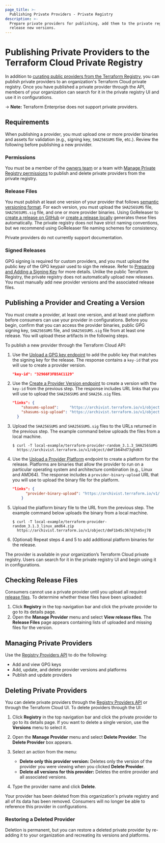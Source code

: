 ```yaml
---
page_title: >-
  Publishing Private Providers - Private Registry
description: >-
  Prepare private providers for publishing, add them to the private registry, and
  release new versions.
---
```


# Publishing Private Providers to the Terraform Cloud Private Registry

In addition to [curating public providers from the Terraform Registry](/cloud-docs/registry/add), you can publish private providers to an organization's Terraform Cloud private registry. Once you have published a private provider through the API, members of your organization can search for it in the private registry UI and use it in configurations.

-> **Note:** Terraform Enterprise does not support private providers.

## Requirements

When publishing a provider, you must upload one or more provider binaries and assets for validation (e.g., signing key, `SHA256SUMS` file, etc.). Review the following before publishing a new provider.

### Permissions

You must be a member of the [owners team](/cloud-docs/users-teams-organizations/permissions#organization-owners) or a team with [Manage Private Registry permissions](/cloud-docs/users-teams-organizations/permissions#manage-private-registry) to publish and delete private providers from the private registry.

### Release Files

You must publish at least one version of your provider that follows [semantic versioning format](http://semver.org). For each version, you must upload the `SHA256SUMS` file, `SHA256SUMS.sig` file, and one or more provider binaries. Using GoReleaser to [create a release on GitHub](/registry/providers/publishing#creating-a-github-release) or [create a release locally](/registry/providers/publishing#using-goreleaser-locally) generates these files automatically. The private registry does not have strict naming conventions, but we recommend using GoReleaser file naming schemes for consistency.

Private providers do not currently support documentation.

### Signed Releases

GPG signing is required for custom providers, and you must upload the public key of the GPG keypair used to sign the release. Refer to [Preparing and Adding a Signing Key](/registry/providers/publishing#preparing-and-adding-a-signing-key) for more details. Unlike the public Terraform Registry, the private registry does not automatically upload new releases. You must manually add new provider versions and the associated release files.

## Publishing a Provider and Creating a Version

You must create a provider, at least one version, and at least one platform before consumers can use your provider in configurations. Before you begin, confirm that you can access the provider binaries, public GPG signing key, `SHA256SUMS` file, and `SHA256SUMS.sig` file from at least one release. You will upload these artifacts in the following steps.

To publish a new provider through the Terraform Cloud API:

1. Use the [Upload a GPG key endpoint](/cloud-docs/api-docs/providers#upload-a-gpg-key-private-provider) to add the public key that matches the signing key for the release. The response contains a `key-id` that you will use to create a provider version.

    ```json
    "key-id": "32966F3FB5AC1129"
    ```
1. Use the [Create a Provider Version endpoint](/cloud-docs/api-docs/providers#create-a-provider-version) to create a version with the `key-id` from the previous step. The response includes URL links that you will use to upload the `SHA256SUMS` and `SHA256.sig` files.

    ```json
    "links": {
        "shasums-upload":     "https://archivist.terraform.io/v1/object/dmF1b64hd73ghd63",
        "shasums-sig-upload": "https://archivist.terraform.io/v1/object/dmF1b37dj37dh33d"
      }
    ```

1. Upload the `SHA256SUMS` and `SHA256SUMS.sig` files to the URLs returned in the previous step. The example command below uploads the files from a local machine.

    ```
    $ curl -T local-example/terraform-provider-random_3.1.3_SHA256SUMS
      https://archivist.terraform.io/v1/object/dmF1b64hd73ghd63
    ```

1. Use the [Upload a Provider Platform](/cloud-docs/api-docs/providers#upload-a-provider-platform-private-provider) endpoint to create a platform for the release. Platforms are binaries that allow the provider to run on a particular operating system and architecture combination (e.g., Linux and AMD64). The response includes a `provider-binary-upload` URL that you will use to upload the binary file for the platform.

    ```json
    "links": {
          "provider-binary-upload": "https://archivist.terraform.io/v1/object/dmF1b45c367djh45nj78"
        }
    ```

1. Upload the platform binary file to the URL from the previous step. The example command below uploads the binary from a local machine.

    ```
    $ curl -T local-example/terraform-provider-random_3.1.3_linux_amd64.zip
      https://archivist.terraform.io/v1/object/dmF1b45c367djh45nj78
    ```

1. (Optional) Repeat steps 4 and 5 to add additional platform binaries for the release.

The provider is available in your organization’s Terraform Cloud private registry. Users can search for it in the private registry UI and begin using it in configurations.

## Checking Release Files

Consumers cannot use a private provider until you upload all required [release files](#release-files). To determine whether these files have been uploaded:

1. Click **Registry** in the top navigation bar and click the private provider to go to its details page.
1. Open the **Manage Provider** menu and select **View release files**. The **Release Files** page appears containing lists of uploaded and missing files for the version.


## Managing Private Providers

Use the [Registry Providers API](/cloud-docs/api-docs/providers) to do the following:

- Add and view GPG keys
- Add, update, and delete provider versions and platforms
- Publish and update providers

## Deleting Private Providers

You can delete private providers through the [Registry Providers API](/cloud-docs/api-docs/providers) or through the Terraform Cloud UI. To delete providers through the UI:

1. Click **Registry** in the top navigation bar and click the private provider to go to its details page.
If you want to delete a single version, use the **Versions** menu to select it.
1. Open the **Manage Provider** menu and select **Delete Provider**. The **Delete Provider** box appears.
1. Select an action from the menu:

    - **Delete only this provider version:** Deletes only the version of the provider you were viewing when you clicked **Delete Provider**.
    - **Delete all versions for this provider:** Deletes the entire provider and all associated versions.
1. Type the provider name and click **Delete**.

Your provider has been deleted from this organization's private registry and all of its data has been removed. Consumers will no longer be able to reference this provider in configurations.

### Restoring a Deleted Provider

Deletion is permanent, but you can restore a deleted private provider by re-adding it to your organization and recreating its versions and platforms.


